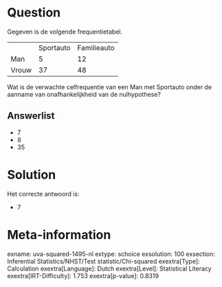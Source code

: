 Question
========

Gegeven is de volgende frequentietabel.

  ------- ----------- -------------
          Sportauto   Familieauto
  Man     5           12
  Vrouw   37          48
  ------- ----------- -------------

Wat is de verwachte celfrequentie van een Man met Sportauto onder de
aanname van onafhankelijkheid van de nulhypothese?

Answerlist
----------

* 7
* 8
* 35

Solution
========

Het correcte antwoord is: 

* 7

Meta-information
================
exname: uva-squared-1495-nl
extype: schoice
exsolution: 100
exsection: Inferential Statistics/NHST/Test statistic/Chi-squared
exextra[Type]: Calculation
exextra[Language]: Dutch
exextra[Level]: Statistical Literacy
exextra[IRT-Difficulty]: 1.753
exextra[p-value]: 0.8319
